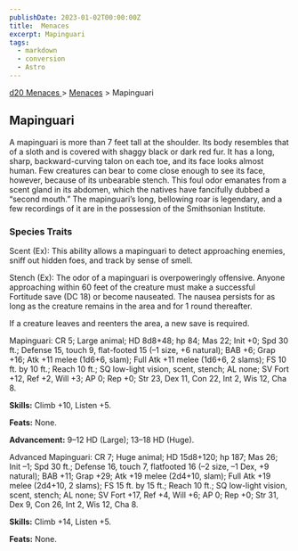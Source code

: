 ```yaml
---
publishDate: 2023-01-02T00:00:00Z
title:  Menaces
excerpt: Mapinguari
tags:
  - markdown
  - conversion
  - Astro
---
```


[ d20 Menaces ](/#menacesD20) > [ Menaces](menaces-d20-menaces-index) > Mapinguari

##  Mapinguari

A mapinguari is more than 7 feet tall at the shoulder. Its body resembles that
of a sloth and is covered with shaggy black or dark red fur. It has a long,
sharp, backward-curving talon on each toe, and its face looks almost human.
Few creatures can bear to come close enough to see its face, however, because
of its unbearable stench. This foul odor emanates from a scent gland in its
abdomen, which the natives have fancifully dubbed a “second mouth.” The
mapinguari’s long, bellowing roar is legendary, and a few recordings of it are
in the possession of the Smithsonian Institute.

###  Species Traits

Scent (Ex): This ability allows a mapinguari to detect approaching enemies,
sniff out hidden foes, and track by sense of smell.

Stench (Ex): The odor of a mapinguari is overpoweringly offensive. Anyone
approaching within 60 feet of the creature must make a successful Fortitude
save (DC 18) or become nauseated. The nausea persists for as long as the
creature remains in the area and for 1 round thereafter.

If a creature leaves and reenters the area, a new save is required.

Mapinguari: CR 5; Large animal; HD 8d8+48; hp 84; Mas 22; Init +0; Spd 30 ft.;
Defense 15, touch 9, flat-footed 15 (–1 size, +6 natural); BAB +6; Grap +16;
Atk +11 melee (1d6+6, slam); Full Atk +11 melee (1d6+6, 2 slams); FS 10 ft. by
10 ft.; Reach 10 ft.; SQ low-light vision, scent, stench; AL none; SV Fort
+12, Ref +2, Will +3; AP 0; Rep +0; Str 23, Dex 11, Con 22, Int 2, Wis 12, Cha
8.

**Skills:** Climb +10, Listen +5.

**Feats:** None.

**Advancement:** 9–12 HD (Large); 13–18 HD (Huge).

Advanced Mapinguari: CR 7; Huge animal; HD 15d8+120; hp 187; Mas 26; Init –1;
Spd 30 ft.; Defense 16, touch 7, flatfooted 16 (–2 size, –1 Dex, +9 natural);
BAB +11; Grap +29; Atk +19 melee (2d4+10, slam); Full Atk +19 melee (2d4+10, 2
slams); FS 15 ft. by 15 ft.; Reach 10 ft.; SQ low-light vision, scent, stench;
AL none; SV Fort +17, Ref +4, Will +6; AP 0; Rep +0; Str 31, Dex 9, Con 26,
Int 2, Wis 12, Cha 8.

**Skills:** Climb +14, Listen +5.

**Feats:** None.

